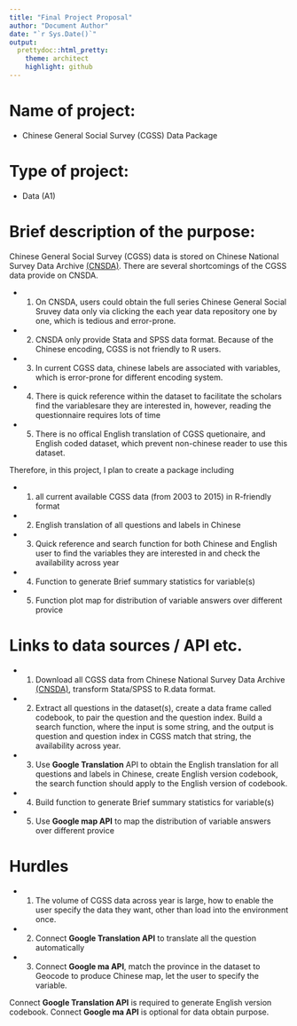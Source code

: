 ```yaml
---
title: "Final Project Proposal"
author: "Document Author"
date: "`r Sys.Date()`"
output:
  prettydoc::html_pretty:
    theme: architect
    highlight: github
---
```


# Name of project: 
- Chinese General Social Survey (CGSS) Data Package

# Type of project: 
- Data (A1)


# Brief description of the purpose:
Chinese General Social Survey (CGSS) data is stored on Chinese National Survey Data Archive [(CNSDA)](http://cnsda.ruc.edu.cn/index.php?r=projects/index). There are several shortcomings of the CGSS data provide on CNSDA.

- 1) On CNSDA, users could obtain the full series Chinese General Social Sruvey data only via clicking the each year data repository one by one, which is tedious and error-prone.

- 2) CNSDA only provide Stata and SPSS data format. Because of the Chinese encoding, CGSS is not friendly to R users.

- 3) In current CGSS data, chinese labels are associated with variables, which is error-prone for different encoding system. 

- 4) There is quick reference within the dataset to facilitate the scholars find the variablesare they are interested in, however, reading the questionnaire requires lots of time

- 5) There is no offical English translation of CGSS quetionaire, and English coded dataset, which prevent non-chinese reader to use this dataset.

Therefore, in this project, I plan to create a package including 

- 1) all current available CGSS data (from 2003 to 2015) in R-friendly format

- 2) English translation of all questions and labels in Chinese

- 3) Quick reference and search function for both Chinese and English user to find the variables they are interested in and check the availability across year

- 4) Function to generate Brief summary statistics for variable(s)

- 5) Function plot map for distribution of variable answers over different provice


# Links to data sources / API etc.  
- 1) Download all CGSS data from Chinese National Survey Data Archive [(CNSDA)](http://cnsda.ruc.edu.cn/index.php?r=projects/index), transform Stata/SPSS to R.data format.

- 2) Extract all questions in the dataset(s), create a data frame called codebook, to pair the question and the question index. Build a search function, where the input is some string, and the output is question and question index in CGSS match that string, the availability across year.


- 3) Use **Google Translation** API to obtain the English translation for all questions and labels in Chinese, create English version codebook, the search function should apply to the English version of codebook.

- 4) Build function to generate Brief summary statistics for variable(s)

- 5) Use **Google map API** to map the distribution of variable answers over different provice

# Hurdles 
- 1) The volume of CGSS data across year is large, how to enable the user specify the data they want, other than load into the environment once.

- 2) Connect **Google Translation API** to translate all the question automatically

- 3) Connect **Google ma API**, match the province in the dataset to Geocode to produce Chinese map, let the user to specify the variable.

Connect **Google Translation API** is required to generate English version codebook. Connect **Google ma API** is optional for data obtain purpose.


